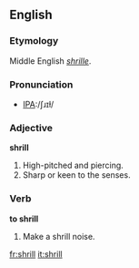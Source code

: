 ==English==

===Etymology===
Middle English ''[[shrille]]''.

===Pronunciation===
*[[w:International Phonetic Alphabet|IPA]]:/ʃɹɪɫ/

===Adjective===
'''shrill'''
# High-pitched and piercing.
# Sharp or keen to the senses.

===Verb===
'''to shrill'''
# Make a shrill noise.

[[fr:shrill]]
[[it:shrill]]